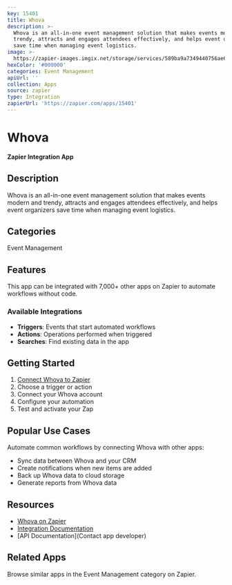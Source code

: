 ```yaml
---
key: 15401
title: Whova
description: >-
  Whova is an all-in-one event management solution that makes events modern and
  trendy, attracts and engages attendees effectively, and helps event organizers
  save time when managing event logistics.
image: >-
  https://zapier-images.imgix.net/storage/services/589ba9a7349440756ae62b25f257f262.png?auto=format%2Ccompress&ixlib=python-3.0.0&q=50
hexColor: '#000000'
categories: Event Management
apiUrl: ''
collection: Apps
source: zapier
type: Integration
zapierUrl: 'https://zapier.com/apps/15401'
---
```

# Whova

**Zapier Integration App**

## Description

Whova is an all-in-one event management solution that makes events modern and trendy, attracts and engages attendees effectively, and helps event organizers save time when managing event logistics.

## Categories

Event Management

## Features

This app can be integrated with 7,000+ other apps on Zapier to automate workflows without code.

### Available Integrations

- **Triggers**: Events that start automated workflows
- **Actions**: Operations performed when triggered
- **Searches**: Find existing data in the app

## Getting Started

1. [Connect Whova to Zapier](https://zapier.com/apps/15401)
2. Choose a trigger or action
3. Connect your Whova account
4. Configure your automation
5. Test and activate your Zap

## Popular Use Cases

Automate common workflows by connecting Whova with other apps:

- Sync data between Whova and your CRM
- Create notifications when new items are added
- Back up Whova data to cloud storage
- Generate reports from Whova data

## Resources

- [Whova on Zapier](https://zapier.com/apps/15401)
- [Integration Documentation](https://zapier.com/apps/15401/integrations)
- [API Documentation](Contact app developer)

## Related Apps

Browse similar apps in the Event Management category on Zapier.
